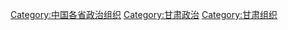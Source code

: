 [[Category:中国各省政治组织|Category:中国各省政治组织]]
[[Category:甘肃政治|Category:甘肃政治]]
[[Category:甘肃组织|Category:甘肃组织]]